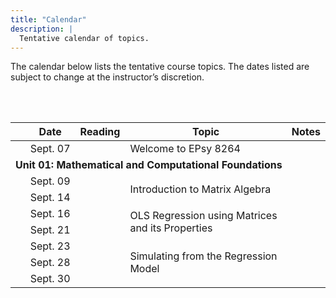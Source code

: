 ```yaml
---
title: "Calendar"
description: |
  Tentative calendar of topics.
---
```



The calendar below lists the tentative course topics. The dates listed are subject to change at the instructor's discretion.

<br /><br />


<table class="table">

<thead>
<tr>
<th style="width:5%;text-align:center"></th>
<th style="width:10%;">Date</th>
<th style="width:10%;text-align:center">Reading</th>
<th style="width:65%;">Topic</th>
<th style="width:10%;text-align:center">Notes</th>
</tr>
</thead>



<tbody>


<tr>
<td align="center" style="vertical-align:middle;">&nbsp;</td>
<td>Sept. 07</td>
<td align="center" style="vertical-align:middle;">
  <a class="my-link" href="posts/2021-08-09-message-to-students"><span class="fa fa-book"></span></a>
</td>
<td>Welcome to EPsy 8264</td>
<td align="center" style="vertical-align:middle;">&nbsp;</td>
</tr>


<!-- Unit 01: MATHEMATICS -->

<tr>
<td colspan="5"><b>Unit 01: Mathematical and Computational Foundations</b></td>
</tr>

<tr>
<td align="center" style="vertical-align:middle;">&nbsp;</td>
<td>Sept. 09</td>
<td align="center" style="vertical-align:middle;" rowspan="2">
  <a class="my-link" href="posts/2021-08-12-reading-introduction-to-matrix-algebra"><span class="fa fa-book"></span></a>
</td>
<td style="vertical-align:middle;" rowspan="2">Introduction to Matrix Algebra</td>
<td align="center" style="vertical-align:middle;" rowspan="2">
  <a class = "my-link" href="posts/2021-08-11-worksheet-introduction-to-matrix-algebra"><span class="fas fa-link"></span></a>
</td>
</tr>



<tr>
<td align="center" style="vertical-align:middle;">&nbsp;</td>
<td>Sept. 14</td>
</tr>

<tr>
<td align="center" style="vertical-align:middle;">&nbsp;</td>
<td>Sept. 16</td>
<td align="center" style="vertical-align:middle;" rowspan="2">
  <a class="my-link" href="posts/2021-08-14-reading-ols"><span class="fa fa-book"></span></a>
</td>
<td style="vertical-align:middle;" rowspan="2">OLS Regression using Matrices and its Properties</td>
<td align="center" style="vertical-align:middle;" rowspan="2"></td>
</tr>

<tr>
<td align="center" style="vertical-align:middle;">&nbsp;</td>
<td>Sept. 21</td>
</tr>

<tr>
<td align="center" style="vertical-align:middle;">&nbsp;</td>
<td>Sept. 23</td>
<td align="center" style="vertical-align:middle;" rowspan="3"></td>
<td style="vertical-align:middle;" rowspan="3">Simulating from the Regression Model</td>
<td align="center" style="vertical-align:middle;" rowspan="3"></td>
</tr>

<tr>
<td align="center" style="vertical-align:middle;">&nbsp;</td>
<td>Sept. 28</td>
</tr>

<tr>
<td align="center" style="vertical-align:middle;">&nbsp;</td>
<td>Sept. 30</td>
</tr>


<!-- Unit 02: REGRESSION DIAGNOSTICS -->


<!-- <tr> -->
<!-- <td colspan="3"><b>Unit 02: Regression Diagnostics</b></td> -->
<!-- </tr> -->

<!-- <tr> -->
<!-- <td align="center" style="vertical-align:middle;">&nbsp;</td> -->
<!-- <td>Oct. 05</td> -->
<!-- <td style="vertical-align:middle;" rowspan="2">Regression Diagnostics</td> -->
<!-- </tr> -->

<!-- <tr> -->
<!-- <td align="center" style="vertical-align:middle;">&nbsp;</td> -->
<!-- <td>Oct. 07</td> -->
<!-- </tr> -->


   

<!-- Unit 03: HETEROSKEDASTICITY-->

<!-- <tr> -->
<!-- <td colspan="3"><b>Unit 03: Tools for Dealing with Heteroskedasticity</b></td> -->
<!-- </tr> -->

<!-- <tr> -->
<!-- <td align="center" style="vertical-align:middle;">&nbsp;</td> -->
<!-- <td>Oct. 12</td> -->
<!-- <td style="vertical-align:middle;">Variance Stabilizing  Transformations</td> -->
<!-- </tr> -->

<!-- <tr> -->
<!-- <td align="center" style="vertical-align:middle;">&nbsp;</td> -->
<!-- <td>Oct. 14</td> -->
<!-- <td style="vertical-align:middle;">Weighted Least Squares (WLS) and Sandwich Estimation</td> -->
<!-- </tr> -->


<!-- Unit 04: COLLINEARITY-->


<!-- <tr> -->
<!-- <td colspan="3"><b>Unit 04: Diagnosing Collinearity and Tools for Dealing with It</b></td> -->
<!-- </tr> -->

<!-- <tr> -->
<!-- <td align="center" style="vertical-align:middle;">&nbsp;</td> -->
<!-- <td>Oct. 19</td> -->
<!-- <td style="vertical-align:middle;">Collinearity Diagnostics</td> -->
<!-- </tr> -->

<!-- <tr> -->
<!-- <td align="center" style="vertical-align:middle;">&nbsp;</td> -->
<!-- <td>Oct. 21</td> -->
<!-- <td style="vertical-align:middle;" rowspan="2">Variable Reduction</td> -->
<!-- </tr> -->

<!-- <tr> -->
<!-- <td align="center" style="vertical-align:middle;">&nbsp;</td> -->
<!-- <td>Oct. 26</td> -->
<!-- </tr> -->

<!-- <tr> -->
<!-- <td align="center" style="vertical-align:middle;">&nbsp;</td> -->
<!-- <td>Oct. 28</td> -->
<!-- <td style="vertical-align:middle;" rowspan="2">Biased Estimation and Shrinkage</td> -->
<!-- </tr> -->

<!-- <tr> -->
<!-- <td align="center" style="vertical-align:middle;">&nbsp;</td> -->
<!-- <td>Nov. 02</td> -->
<!-- </tr> -->


<!-- Unit 05: MODEL SELECTION -->


<!-- <tr> -->
<!-- <td colspan="3"><b>Unit 05: Model Selection</b></td> -->
<!-- </tr> -->

<!-- <tr> -->
<!-- <td align="center" style="vertical-align:middle;">&nbsp;</td> -->
<!-- <td>Nov. 03</td> -->
<!-- <td style="vertical-align:middle;">NO CLASS&mdash; Election Day</td> -->
<!-- </tr> -->

<!-- <tr> -->
<!-- <td align="center" style="vertical-align:middle;">&nbsp;</td> -->
<!-- <td>Nov. 04</td> -->
<!-- <td style="vertical-align:middle;" rowspan="2">Traditional Methods of Model Selection</td> -->
<!-- </tr> -->

<!-- <tr> -->
<!-- <td align="center" style="vertical-align:middle;">&nbsp;</td> -->
<!-- <td>Nov. 09</td> -->
<!-- </tr> -->

<!-- <tr> -->
<!-- <td align="center" style="vertical-align:middle;">&nbsp;</td> -->
<!-- <td>Nov. 11</td> -->
<!-- <td style="vertical-align:middle;" rowspan="2">Cross-Validation</td> -->
<!-- </tr> -->

<!-- <tr> -->
<!-- <td align="center" style="vertical-align:middle;">&nbsp;</td> -->
<!-- <td>Nov. 16</td> -->
<!-- </tr> -->


<!-- Unit 06: BOOTSTRAPPING -->

<!-- <tr> -->
<!-- <td colspan="3"><b>Unit 06: Bootstrapping</b></td> -->
<!-- </tr> -->

<!-- <tr> -->
<!-- <td align="center" style="vertical-align:middle;">&nbsp;</td> -->
<!-- <td>Nov. 18</td> -->
<!-- <td style="vertical-align:middle;" rowspan="2">Bootstrapping</td> -->
<!-- </tr> -->

<!-- <tr> -->
<!-- <td align="center" style="vertical-align:middle;">&nbsp;</td> -->
<!-- <td>Nov. 23</td> -->
<!-- </tr> -->

<!-- <tr> -->
<!-- <td align="center" style="vertical-align:middle;">&nbsp;</td> -->
<!-- <td>Nov. 25</td> -->
<!-- <td style="vertical-align:middle;">NO CLASS&mdash;Thanksgiving Break</td> -->
<!-- </tr> -->

<!-- <tr> -->
<!-- <td align="center" style="vertical-align:middle;">&nbsp;</td> -->
<!-- <td>Nov. 30</td> -->
<!-- <td style="vertical-align:middle;">Bootstrapping (cntd.)</td> -->
<!-- </tr> -->

<!-- Unit 07: PREDICTION -->

<!-- <tr> -->
<!-- <td colspan="3"><b>Unit 07: Prediction</b></td> -->
<!-- </tr> -->

<!-- <tr> -->
<!-- <td align="center" style="vertical-align:middle;">&nbsp;</td> -->
<!-- <td>Dec. 02</td> -->
<!-- <td style="vertical-align:middle;" rowspan="4">Prediction</td> -->
<!-- </tr> -->

<!-- <tr> -->
<!-- <td align="center" style="vertical-align:middle;">&nbsp;</td> -->
<!-- <td>Dec. 07</td> -->
<!-- </tr> -->

<!-- <tr> -->
<!-- <td align="center" style="vertical-align:middle;">&nbsp;</td> -->
<!-- <td>Dec. 09</td> -->
<!-- </tr> -->

<!-- <tr> -->
<!-- <td align="center" style="vertical-align:middle;">&nbsp;</td> -->
<!-- <td>Dec. 14</td> -->
<!-- </tr> -->


</tbody>
</table>






